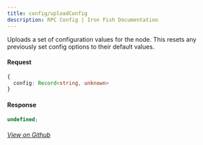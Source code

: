 ```yaml
---
title: config/uploadConfig
description: RPC Config | Iron Fish Documentation
---
```


Uploads a set of configuration values for the node.
This resets any previously set config options to their default values.

#### Request

```ts
{
  config: Record<string, unknown>
}
```

#### Response

```ts
undefined;
```

###### [View on Github](https://github.com/iron-fish/ironfish/blob/master/ironfish/src/rpc/routes/config/uploadConfig.ts)
